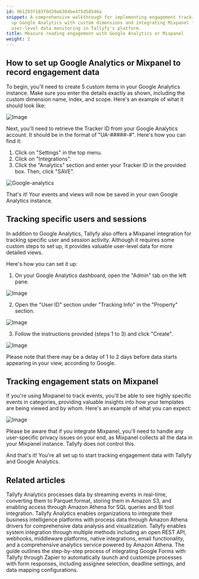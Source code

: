 ```yaml
---
id: 961293f183f0d39a6304be475d58546a
snippet: A comprehensive walkthrough for implementing engagement tracking by setting
  up Google Analytics with custom dimensions and integrating Mixpanel for detailed
  user-level data monitoring in Tallyfy's platform.
title: Measure reading engagement with Google Analytics or Mixpanel
weight: 2
---
```


## How to set up Google Analytics or Mixpanel to record engagement data

To begin, you'll need to create 5 custom items in your Google Analytics instance. Make sure you enter the details exactly as shown, including the custom dimension name, index, and scope. Here's an example of what it should look like:

![Image](https://screenshots.tallyfy.com/file-z6yfQpYc2p.png)

Next, you'll need to retrieve the Tracker ID from your Google Analytics account. It should be in the format of "UA-#####-#". Here's how you can find it:

1. Click on "Settings" in the top menu.
2. Click on "Integrations".
3. Click the "Analytics" section and enter your Tracker ID in the provided box. Then, click "SAVE".

![Google-analytics](https://screenshots.tallyfy.com/tallyfy%2Fpro%2Fdesktop-light-google-analytics-integration.png)

That's it! Your events and views will now be saved in your own Google Analytics instance.

## Tracking specific users and sessions

In addition to Google Analytics, Tallyfy also offers a Mixpanel integration for tracking specific user and session activity. Although it requires some custom steps to set up, it provides valuable user-level data for more detailed views.

Here's how you can set it up:

1. On your Google Analytics dashboard, open the "Admin" tab on the left pane.

![Image](https://screenshots.tallyfy.com/file-22ItrMHbDh.png)

2. Open the "User ID" section under "Tracking Info" in the "Property" section.

![Image](https://screenshots.tallyfy.com/file-rKqFJRFFom.png)

3. Follow the instructions provided (steps 1 to 3) and click "Create".

![Image](https://screenshots.tallyfy.com/file-jnmcCbtx8O.png)

Please note that there may be a delay of 1 to 2 days before data starts appearing in your view, according to Google.

## Tracking engagement stats on Mixpanel

If you're using Mixpanel to track events, you'll be able to see highly specific events in categories, providing valuable insights into how your templates are being viewed and by whom. Here's an example of what you can expect:

![Image](https://screenshots.tallyfy.com/file-lfm4qkBjDC.png)

Please be aware that if you integrate Mixpanel, you'll need to handle any user-specific privacy issues on your end, as Mixpanel collects all the data in your Mixpanel instance. Tallyfy does not control this.

And that's it! You're all set up to start tracking engagement data with Tallyfy and Google Analytics.


## Related articles
<CardGrid>
<LinkTitleCard header="<b>Analytics > How Tallyfy Analytics works</b>" href="/products/pro/integrations/analytics/how-does-tallyfy-analytics-process-my-data/" > Tallyfy Analytics processes data by streaming events in real-time, converting them to Parquet format, storing them in Amazon S3, and enabling access through Amazon Athena for SQL queries and BI tool integration. </LinkTitleCard>
<LinkTitleCard header="<b>Integrations > Tallyfy Analytics</b>" href="/products/pro/integrations/analytics/" > Tallyfy Analytics enables organizations to integrate their business intelligence platforms with process data through Amazon Athena drivers for comprehensive data analysis and visualization. </LinkTitleCard>
<LinkTitleCard header="<b>Pro > Integrations</b>" href="/products/pro/integrations/" > Tallyfy enables system integration through multiple methods including an open REST API, webhooks, middleware platforms, native integrations, email functionality, and a comprehensive analytics service powered by Amazon Athena. </LinkTitleCard>
<LinkTitleCard header="<b>Zapier > Action to 'Launch Process'</b>" href="/products/pro/integrations/middleware/zapier/how-to-customize-your-tallyfy-zap-for-launch-process/" > The guide outlines the step-by-step process of integrating Google Forms with Tallyfy through Zapier to automatically launch and customize processes with form responses, including assignee selection, deadline settings, and data mapping configurations. </LinkTitleCard>
</CardGrid>